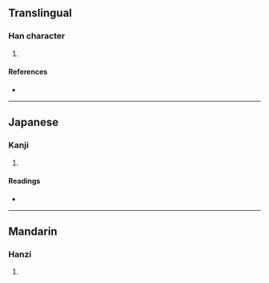 {{character info/new}}
==Translingual==

===Han character===
{{Han char|rn=94|rad=犬|as=10|sn=13|four=48267|canj=KHOIR|ids=⿰犭倉}}

# {{defn|Han|sort=犬10}}

====References====
* {{Han ref|kx=0717.111|hdz=21363.100|uh=734A|ud=29514|bh=DEAF|bd=57007}}

----

==Japanese==

===Kanji===
{{ja-kanji|grade=|rs=犬10}}

# {{defn|lang=ja|sort=犬10}}

====Readings====
* {{ja-readings|on=[[そう]] (sō)|kun=|nanori=}}

----

==Mandarin==

===Hanzi===
{{cmn-hanzi|pin=[[chuàng]] ([[chuang4]])|wg=ch'uang<sup>4</sup>}}

# {{defn|lang=cmn|sort=犬10}}